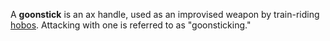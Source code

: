 A '''goonstick''' is an ax handle, used as an improvised weapon by train-riding [[hobo | hobos]].  Attacking with one is referred to as "goonsticking."